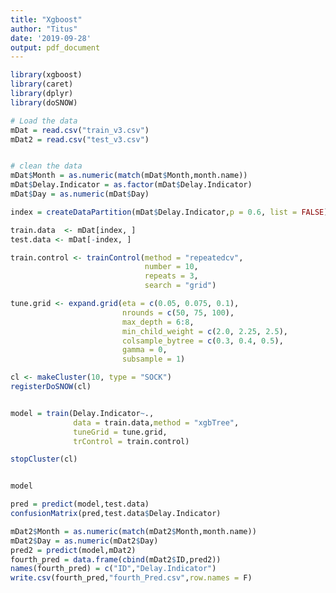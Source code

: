 ---
title: "Xgboost"
author: "Titus"
date: '2019-09-28'
output: pdf_document
---

```{r setup, include=FALSE}
library(xgboost)
library(caret)
library(dplyr)
library(doSNOW)
```

```{r}
# Load the data 
mDat = read.csv("train_v3.csv")
mDat2 = read.csv("test_v3.csv")


# clean the data
mDat$Month = as.numeric(match(mDat$Month,month.name))
mDat$Delay.Indicator = as.factor(mDat$Delay.Indicator)
mDat$Day = as.numeric(mDat$Day)

index = createDataPartition(mDat$Delay.Indicator,p = 0.6, list = FALSE)

train.data  <- mDat[index, ]
test.data <- mDat[-index, ]

```

```{r}
train.control <- trainControl(method = "repeatedcv",
                              number = 10,
                              repeats = 3,
                              search = "grid")

tune.grid <- expand.grid(eta = c(0.05, 0.075, 0.1),
                         nrounds = c(50, 75, 100),
                         max_depth = 6:8,
                         min_child_weight = c(2.0, 2.25, 2.5),
                         colsample_bytree = c(0.3, 0.4, 0.5),
                         gamma = 0,
                         subsample = 1)

cl <- makeCluster(10, type = "SOCK")
registerDoSNOW(cl)


model = train(Delay.Indicator~.,
              data = train.data,method = "xgbTree",
              tuneGrid = tune.grid,
              trControl = train.control)

stopCluster(cl)


model
```


```{r}
pred = predict(model,test.data)
confusionMatrix(pred,test.data$Delay.Indicator)
```

```{r}
mDat2$Month = as.numeric(match(mDat2$Month,month.name))
mDat2$Day = as.numeric(mDat2$Day)
pred2 = predict(model,mDat2)
fourth_pred = data.frame(cbind(mDat2$ID,pred2))
names(fourth_pred) = c("ID","Delay.Indicator")
write.csv(fourth_pred,"fourth_Pred.csv",row.names = F)
```